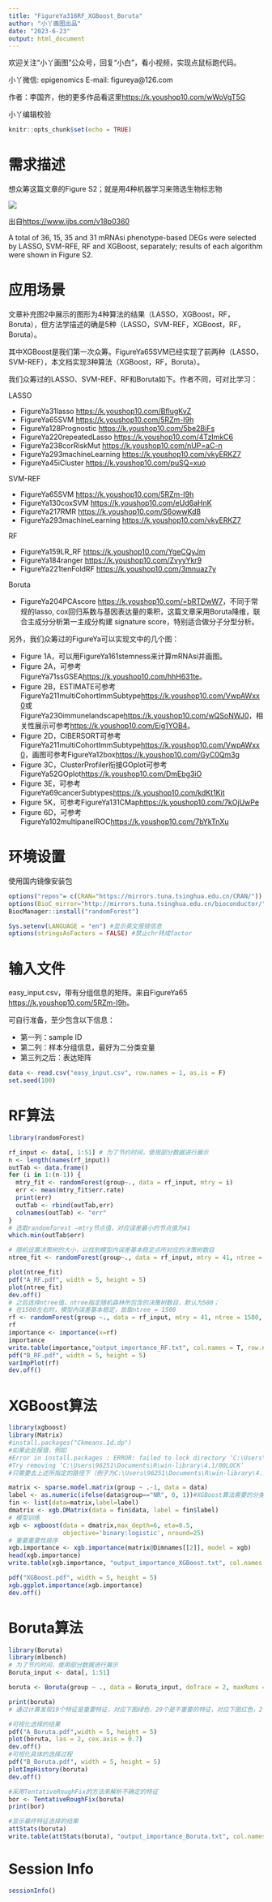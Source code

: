 ```yaml
---
title: "FigureYa316RF_XGBoost_Boruta"
author: "小丫画图出品"
date: "2023-6-23"
output: html_document
---
```

欢迎关注“小丫画图”公众号，回复“小白”，看小视频，实现点鼠标跑代码。

小丫微信: epigenomics  E-mail: figureya@126.com

作者：李国齐，他的更多作品看这里<https://k.youshop10.com/wWoVgT5G>

小丫编辑校验

```r
knitr::opts_chunk$set(echo = TRUE)
```

# 需求描述

想众筹这篇文章的Figure S2；就是用4种机器学习来筛选生物标志物

![](example.png)

出自<https://www.ijbs.com/v18p0360>

A total of 36, 15, 35 and 31 mRNAsi phenotype-based DEGs were selected by LASSO, SVM-RFE, RF and XGBoost, separately; results of each algorithm were shown in Figure S2.

# 应用场景

文章补充图2中展示的图形为4种算法的结果（LASSO，XGBoost，RF，Boruta），但方法学描述的确是5种（LASSO，SVM-REF，XGBoost，RF，Boruta）。

其中XGBoost是我们第一次众筹。FigureYa65SVM已经实现了前两种（LASSO，SVM-REF），本文档实现3种算法（XGBoost，RF，Boruta）。

我们众筹过的LASSO、SVM-REF、RF和Boruta如下。作者不同，可对比学习：

LASSO

- FigureYa31lasso <https://k.youshop10.com/BflugKvZ>
- FigureYa65SVM <https://k.youshop10.com/5RZm-I9h>
- FigureYa128Prognostic <https://k.youshop10.com/5be2BiFs>
- FigureYa220repeatedLasso <https://k.youshop10.com/4TzImkC6>
- FigureYa238corRiskMut <https://k.youshop10.com/nUP=aC-n>
- FigureYa293machineLearning <https://k.youshop10.com/vkyERKZ7>
- FigureYa45iCluster <https://k.youshop10.com/puSQ=xuo>

SVM-REF

- FigureYa65SVM <https://k.youshop10.com/5RZm-I9h>
- FigureYa130coxSVM <https://k.youshop10.com/eUd6aHnK>
- FigureYa217RMR <https://k.youshop10.com/S6owwKd8>
- FigureYa293machineLearning <https://k.youshop10.com/vkyERKZ7>

RF

- FigureYa159LR_RF <https://k.youshop10.com/YgeCQyJm>
- FigureYa184ranger <https://k.youshop10.com/ZvyyYkr9>
- FigureYa221tenFoldRF <https://k.youshop10.com/3mnuaz7y>

Boruta

- FigureYa204PCAscore <https://k.youshop10.com/=bRTDwW7>，不同于常规的lasso, cox回归系数与基因表达量的乘积，这篇文章采用Boruta降维，联合主成分分析第一主成分构建 signature score，特别适合做分子分型分析。

另外，我们众筹过的FigureYa可以实现文中的几个图：

- Figure 1A，可以用FigureYa161stemness来计算mRNAsi并画图。
- Figure 2A，可参考FigureYa71ssGSEA<https://k.youshop10.com/hhH631te>。
- Figure 2B，ESTIMATE可参考FigureYa211multiCohortImmSubtype<https://k.youshop10.com/VwpAWxx0>或FigureYa230immunelandscape<https://k.youshop10.com/wQSoNWJ0>，相关性展示可参考<https://k.youshop10.com/Eig1YOB4>。
- Figure 2D，CIBERSORT可参考FigureYa211multiCohortImmSubtype<https://k.youshop10.com/VwpAWxx0>，画图可参考FigureYa12box<https://k.youshop10.com/GyC0Qm3g>
- Figure 3C，ClusterProfiler衔接GOplot可参考FigureYa52GOplot<https://k.youshop10.com/DmEbg3iO>
- Figure 3E，可参考FigureYa69cancerSubtypes<https://k.youshop10.com/kdKt1Kit>
- Figure 5K，可参考FigureYa131CMap<https://k.youshop10.com/7kOjUwPe>
- Figure 6D，可参考FigureYa102multipanelROC<https://k.youshop10.com/7bYkTnXu>

# 环境设置

使用国内镜像安装包

```r
options("repos"= c(CRAN="https://mirrors.tuna.tsinghua.edu.cn/CRAN/"))
options(BioC_mirror="http://mirrors.tuna.tsinghua.edu.cn/bioconductor/")
BiocManager::install("randomForest")
```


```r
Sys.setenv(LANGUAGE = "en") #显示英文报错信息
options(stringsAsFactors = FALSE) #禁止chr转成factor
```

# 输入文件

easy_input.csv，带有分组信息的矩阵。来自FigureYa65 <https://k.youshop10.com/5RZm-I9h>。

可自行准备，至少包含以下信息：

- 第一列：sample ID
- 第二列：样本分组信息，最好为二分类变量
- 第三列之后：表达矩阵

```r
data <- read.csv("easy_input.csv", row.names = 1, as.is = F)
set.seed(100)
```

# RF算法

```r
library(randomForest)

rf_input <- data[, 1:51] # 为了节约时间，使用部分数据进行展示
n <- length(names(rf_input))
outTab <- data.frame()
for (i in 1:(n-1)) {
  mtry_fit <- randomForest(group~., data = rf_input, mtry = i)
  err <- mean(mtry_fit$err.rate)
  print(err)
  outTab <- rbind(outTab,err)
  colnames(outTab) <- "err"
}
# 选取randomforest –mtry节点值，对应误差最小的节点值为41
which.min(outTab$err)

# 随机设置决策树的大小，以找到模型内误差基本稳定点所对应的决策树数目
ntree_fit <- randomForest(group~., data = rf_input, mtry = 41, ntree = 2000)

plot(ntree_fit)
pdf("A_RF.pdf", width = 5, height = 5)
plot(ntree_fit)
dev.off()
# 之后选择ntree值，ntree指定随机森林所包含的决策树数目，默认为500；
# 在1500左右时，模型内误差基本稳定，故取ntree = 1500
rf <- randomForest(group ~., data = rf_input, mtry = 41, ntree = 1500, importance = T)
rf
importance <- importance(x=rf)
importance
write.table(importance,"output_importance_RF.txt", col.names = T, row.names = T, sep = "\t", quote = F)
pdf("B_RF.pdf", width = 5, height = 5)
varImpPlot(rf)
dev.off()
```

# XGBoost算法

```r
library(xgboost)
library(Matrix)
#install.packages("Ckmeans.1d.dp")
#如果此处报错，例如
#Error in install.packages : ERROR: failed to lock directory ‘C:\Users\96251\Documents\R\win-library\4.1’ for modifying
#Try removing ‘C:\Users\96251\Documents\R\win-library\4.1/00LOCK’
#只需要去上述所指定的路径下（例子为C:\Users\96251\Documents\R\win-library\4.1/）删除00LOCK文件夹即可

matrix <- sparse.model.matrix(group ~ .-1, data = data)
label <- as.numeric(ifelse(data$group=="NR", 0, 1))#XGBoost算法需要的分类变量为数值型
fin <- list(data=matrix,label=label) 
dmatrix <- xgb.DMatrix(data = fin$data, label = fin$label) 
# 模型训练
xgb <- xgboost(data = dmatrix,max_depth=6, eta=0.5,  
               objective='binary:logistic', nround=25)
# 重要重要性排序 
xgb.importance <- xgb.importance(matrix@Dimnames[[2]], model = xgb)  
head(xgb.importance)
write.table(xgb.importance, "output_importance_XGBoost.txt", col.names = T, row.names = T, sep = "\t", quote = F)

pdf("XGBoost.pdf", width = 5, height = 5)
xgb.ggplot.importance(xgb.importance)
dev.off()
```

# Boruta算法

```r
library(Boruta)
library(mlbench)
# 为了节约时间，使用部分数据进行展示
Boruta_input <- data[, 1:51]

boruta <- Boruta(group ~ ., data = Boruta_input, doTrace = 2, maxRuns = 500)

print(boruta)
# 通过计算发现19个特征是重要特征，对应下图绿色，29个是不重要的特征，对应下图红色，2个是不明确重要特征，对应下图蓝色

#可视化选择的结果
pdf("A_Boruta.pdf",width = 5, height = 5)
plot(boruta, las = 2, cex.axis = 0.7)
dev.off()
#可视化具体的选择过程
pdf("B_Boruta.pdf", width = 5, height = 5)
plotImpHistory(boruta)
dev.off()

#采用TentativeRoughFix的方法来解析不确定的特征
bor <- TentativeRoughFix(boruta)
print(bor)

#显示最终特征选择的结果
attStats(boruta)
write.table(attStats(boruta), "output_importance_Boruta.txt", col.names = T, row.names = T, sep = "\t", quote = F)
```

# Session Info

```r
sessionInfo()
```